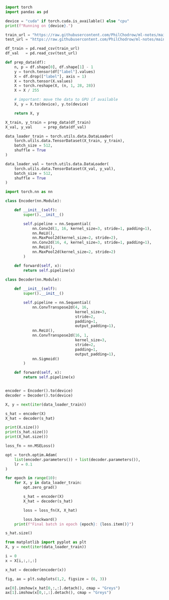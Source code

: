 ```python
import torch 
import pandas as pd

device = "cuda" if torch.cuda.is_available() else "cpu"
print(f"Running on {device}.")
```

```python
train_url = "https://raw.githubusercontent.com/PhilChodrow/ml-notes/main/data/sign-language-mnist/sign_mnist_train.csv"
test_url = "https://raw.githubusercontent.com/PhilChodrow/ml-notes/main/data/sign-language-mnist/sign_mnist_test.csv"

df_train = pd.read_csv(train_url)
df_val   = pd.read_csv(test_url)

def prep_data(df):
    n, p = df.shape[0], df.shape[1] - 1
    y = torch.tensor(df["label"].values)
    X = df.drop(["label"], axis = 1)
    X = torch.tensor(X.values)
    X = torch.reshape(X, (n, 1, 28, 28))
    X = X / 255

    # important: move the data to GPU if available
    X, y = X.to(device), y.to(device)

    return X, y

X_train, y_train = prep_data(df_train)
X_val, y_val     = prep_data(df_val)
```

```python
data_loader_train = torch.utils.data.DataLoader(
    torch.utils.data.TensorDataset(X_train, y_train),
    batch_size = 512,
    shuffle = True
)

data_loader_val = torch.utils.data.DataLoader(
    torch.utils.data.TensorDataset(X_val, y_val),
    batch_size = 512,
    shuffle = True
)
```

```python
import torch.nn as nn

class Encoder(nn.Module):

    def __init__(self):
        super().__init__()

        self.pipeline = nn.Sequential(
            nn.Conv2d(1, 16, kernel_size=3, stride=1, padding=1),
            nn.ReLU(),
            nn.MaxPool2d(kernel_size=2, stride=2),
            nn.Conv2d(16, 4, kernel_size=3, stride=1, padding=1),
            nn.ReLU(),
            nn.MaxPool2d(kernel_size=2, stride=2)
        )

    def forward(self, x):
        return self.pipeline(x)

class Decoder(nn.Module):
    
    def __init__(self):
        super().__init__()

        self.pipeline = nn.Sequential(
            nn.ConvTranspose2d(4, 16, 
                               kernel_size=3, 
                               stride=2, 
                               padding=1, 
                               output_padding=1),
            nn.ReLU(),
            nn.ConvTranspose2d(16, 1, 
                               kernel_size=3, 
                               stride=2, 
                               padding=1, 
                               output_padding=1),
            nn.Sigmoid()
        )

    def forward(self, x):
        return self.pipeline(x)


encoder = Encoder().to(device)
decoder = Decoder().to(device)

X, y = next(iter(data_loader_train))

s_hat = encoder(X)
X_hat = decoder(s_hat)

print(X.size())
print(s_hat.size())
print(X_hat.size())

```

```python

loss_fn = nn.MSELoss()

opt = torch.optim.Adam(
    list(encoder.parameters()) + list(decoder.parameters()),
    lr = 0.1
)

for epoch in range(10):
    for X, y in data_loader_train:
        opt.zero_grad()

        s_hat = encoder(X)
        X_hat = decoder(s_hat)

        loss = loss_fn(X, X_hat)

        loss.backward()
    print(f"Final batch in epoch {epoch}: {loss.item()}")
```

```python
s_hat.size()
```

```python
from matplotlib import pyplot as plt
X, y = next(iter(data_loader_train))

i = 0
x = X[i,:,:,:]

x_hat = decoder(encoder(x))

fig, ax = plt.subplots(1,2, figsize = (6, 3))

ax[0].imshow(x_hat[0,:,:].detach(), cmap = "Greys")
ax[1].imshow(x[0,:,:].detach(), cmap = "Greys")
```

